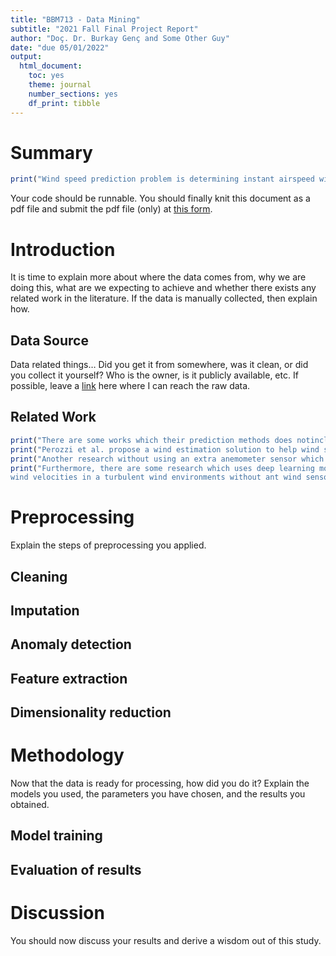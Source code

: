 ```yaml
---
title: "BBM713 - Data Mining"
subtitle: "2021 Fall Final Project Report"
author: "Doç. Dr. Burkay Genç and Some Other Guy"
date: "due 05/01/2022"
output: 
  html_document: 
    toc: yes
    theme: journal
    number_sections: yes
    df_print: tibble
---
```


# Summary

```r
print("Wind speed prediction problem is determining instant airspeed without using any type of anemometers which are mechanical wind speed measurement devices. Deploying a anemometer in a drone,unmanned air vehicle, can give accurate results, it comes at extra requirements,though.Especially lightweight drones consists of  minimum number of parts with minimum weights.Thus, predicting wind speed without a wind sensor become important at this point.We investigated this problem via using kinematics sensor data,including velocity values for each x,y,z dimensions , acceleratation values , provided by on-board sensors on DJI Tello drone which is very lightweight drone.")

```

Your code should be runnable. You should finally knit this document as a pdf file and submit the pdf file (only) at [this form](https://forms.gle/idXra1iXMeg8poUr6).


# Introduction

It is time to explain more about where the data comes from, why we are doing this, what are we expecting to achieve and whether there exists any related work in the literature. If the data is manually collected, then explain how. 




## Data Source

Data related things... Did you get it from somewhere, was it clean, or did you collect it yourself? Who is the owner, is it publicly available, etc.
If possible, leave a [link](some url) here where I can reach the raw data.


## Related Work
```r
print("There are some works which their prediction methods does notinclude machine learning methods.")
print("Perozzi et al. propose a wind estimation solution to help wind speed sensor.In the case wind sensor does not exist, or the wind sensor gives noisy outputs, they introduce an algorithm to compensate this void using inertial sensor data of quadrotors.")
print("Another research without using an extra anemometer sensor which measures wind speed is proposed by Neuman et al for micro UAVs. This model does not require any additional sensor.Hence, it enables making more lightweight micro UAVs for producers.Also it provides more position for payload and other possible sensors.")
print("Furthermore, there are some research which uses deep learning models. Allison et al. proposed a model utilizing pitch and roll values of small quadcopter as input values to LSTM networks to predict
wind velocities in a turbulent wind environments without ant wind sensor.")
```



# Preprocessing

Explain the steps of preprocessing you applied.

## Cleaning

## Imputation

## Anomaly detection

## Feature extraction

## Dimensionality reduction



# Methodology

Now that the data is ready for processing, how did you do it? Explain the models you used, the parameters you have chosen, and the results you obtained.

## Model training

## Evaluation of results


# Discussion

You should now discuss your results and derive a wisdom out of this study. 
